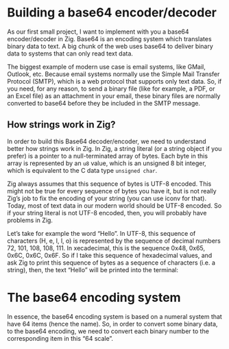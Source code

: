
# Building a base64 encoder/decoder

As our first small project, I want to implement with you a base64 encoder/decoder in Zig.
Base64 is an encoding system which translates binary data to text.
A big chunk of the web uses base64 to deliver binary data to systems
that can only read text data.

The biggest example of modern use case is email systems,
like GMail, Outlook, etc. Because email systems normally use
the Simple Mail Transfer Protocol (SMTP), which is a web protocol
that supports only text data. So, if you need, for any reason, to
send a binary file (like for example, a PDF, or an Excel file) as
an attachment in your email, these binary files are normally
converted to base64 before they be included in the SMTP message.




## How strings work in Zig?

In order to build this Base64 decoder/encoder, we need to understand better how strings work in Zig.
In Zig, a string literal (or a string object if you prefer) is a pointer to a null-terminated array
of bytes. Each byte in this array is represented by an `u8` value, which is an unsigned 8 bit integer,
which is equivalent to the C data type `unsigned char`.

Zig always assumes that this sequence of bytes is UTF-8 encoded. This might not be true for every sequence of bytes you have it, but is not really Zig’s job to fix the encoding of your string (you can use iconv for that). Today, most of text data in our modern world should be UTF-8 encoded. So if your string literal is not UTF-8 encoded, then, you will probably have problems in Zig.

Let’s take for example the word “Hello”. In UTF-8, this sequence of characters (H, e, l, l, o) is represented by the sequence of decimal numbers 72, 101, 108, 108, 111. In xecadecimal, this is the sequence 0x48, 0x65, 0x6C, 0x6C, 0x6F. So if I take this sequence of hexadecimal values, and ask Zig to print this sequence of bytes as a sequence of characters (i.e. a string), then, the text “Hello” will be printed into the terminal:

# The base64 encoding system

In essence, the base64 encoding system is based on a numeral system
that have 64 items (hence the name). So, in order to convert some binary data, to
the base64 encoding, we need to convert each binary number
to the corresponding item in this "64 scale".

